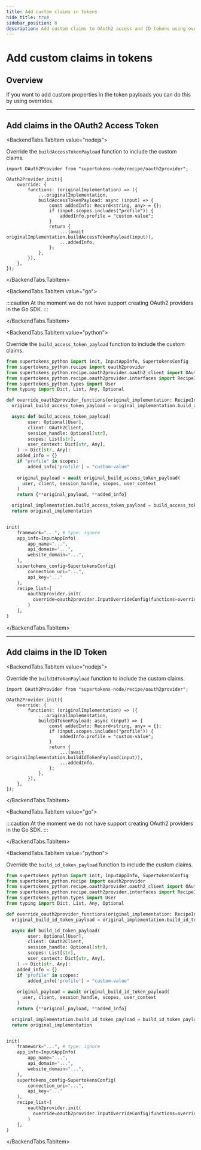 ```yaml
---
title: Add custom claims in tokens
hide_title: true
sidebar_position: 6
description: Add custom claims to OAuth2 access and ID tokens using overrides 
---
```



# Add custom claims in tokens


## Overview

If you want to add custom properties in the token payloads you can do this by using overrides.

---

## Add claims in the OAuth2 Access Token


<BackendTabs>

<BackendTabs.TabItem value="nodejs">

Override the `buildAccessTokenPayload` function to include the custom claims.

```tsx
import OAuth2Provider from "supertokens-node/recipe/oauth2provider";

OAuth2Provider.init({
    override: {
        functions: (originalImplementation) => ({
            ...originalImplementation,
            buildAccessTokenPayload: async (input) => {
                const addedInfo: Record<string, any> = {};
                if (input.scopes.includes("profile")) {
                    addedInfo.profile = "custom-value";
                }
                return {
                    ...(await originalImplementation.buildAccessTokenPayload(input)),
                    ...addedInfo,
                };
            },
        }),
    },
});

```

</BackendTabs.TabItem>

<BackendTabs.TabItem value="go">

:::caution
At the moment we do not have support creating OAuth2 providers in the Go SDK.
:::

</BackendTabs.TabItem>

<BackendTabs.TabItem value="python">

Override the `build_access_token_payload` function to include the custom claims.

```python
from supertokens_python import init, InputAppInfo, SupertokensConfig 
from supertokens_python.recipe import oauth2provider 
from supertokens_python.recipe.oauth2provider.oauth2_client import OAuth2Client
from supertokens_python.recipe.oauth2provider.interfaces import RecipeInterface 
from supertokens_python.types import User 
from typing import Dict, List, Any, Optional 

def override_oauth2provider_functions(original_implementation: RecipeInterface):
  original_build_access_token_payload = original_implementation.build_access_token_payload

  async def build_access_token_payload(
        user: Optional[User],
        client: OAuth2Client,
        session_handle: Optional[str],
        scopes: List[str],
        user_context: Dict[str, Any],
    ) -> Dict[str, Any]:
    added_info = {}
    if "profile" in scopes:
        added_info['profile'] = "custom-value"
    
    original_payload = await original_build_access_token_payload(
      user, client, session_handle, scopes, user_context
    )
    return {**original_payload, **added_info}

  original_implementation.build_access_token_payload = build_access_token_payload
  return original_implementation


init(
    framework="...", # type: ignore
    app_info=InputAppInfo(
        app_name="...",
        api_domain="...",
        website_domain="...",
    ),
    supertokens_config=SupertokensConfig(
        connection_uri="...",
        api_key="..."
    ),
    recipe_list=[
        oauth2provider.init(
          override=oauth2provider.InputOverrideConfig(functions=override_oauth2provider_functions)
        )
    ],
)
```

</BackendTabs.TabItem>

</BackendTabs>

---

## Add claims in the ID Token

<BackendTabs>

<BackendTabs.TabItem value="nodejs">

Override the `buildIdTokenPayload` function to include the custom claims.

```tsx
import OAuth2Provider from "supertokens-node/recipe/oauth2provider";

OAuth2Provider.init({
    override: {
        functions: (originalImplementation) => ({
            ...originalImplementation,
            buildIdTokenPayload: async (input) => {
                const addedInfo: Record<string, any> = {};
                if (input.scopes.includes("profile")) {
                    addedInfo.profile = "custom-value";
                }
                return {
                    ...(await originalImplementation.buildIdTokenPayload(input)),
                    ...addedInfo,
                };
            },
        }),
    },
});

```

</BackendTabs.TabItem>

<BackendTabs.TabItem value="go">

:::caution
At the moment we do not have support creating OAuth2 providers in the Go SDK.
:::

</BackendTabs.TabItem>

<BackendTabs.TabItem value="python">

Override the `build_id_token_payload` function to include the custom claims.

```python
from supertokens_python import init, InputAppInfo, SupertokensConfig
from supertokens_python.recipe import oauth2provider 
from supertokens_python.recipe.oauth2provider.oauth2_client import OAuth2Client 
from supertokens_python.recipe.oauth2provider.interfaces import RecipeInterface 
from supertokens_python.types import User 
from typing import Dict, List, Any, Optional 

def override_oauth2provider_functions(original_implementation: RecipeInterface):
  original_build_id_token_payload = original_implementation.build_id_token_payload

  async def build_id_token_payload(
        user: Optional[User],
        client: OAuth2Client,
        session_handle: Optional[str],
        scopes: List[str],
        user_context: Dict[str, Any],
    ) -> Dict[str, Any]:
    added_info = {}
    if "profile" in scopes:
        added_info['profile'] = "custom-value"
    
    original_payload = await original_build_id_token_payload(
      user, client, session_handle, scopes, user_context
    )
    return {**original_payload, **added_info}

  original_implementation.build_id_token_payload = build_id_token_payload
  return original_implementation


init(
    framework="...", # type: ignore
    app_info=InputAppInfo(
        app_name="...",
        api_domain="...",
        website_domain="...",
    ),
    supertokens_config=SupertokensConfig(
        connection_uri="...",
        api_key="..."
    ),
    recipe_list=[
        oauth2provider.init(
          override=oauth2provider.InputOverrideConfig(functions=override_oauth2provider_functions)
        )
    ],
)
```

</BackendTabs.TabItem>

</BackendTabs>
